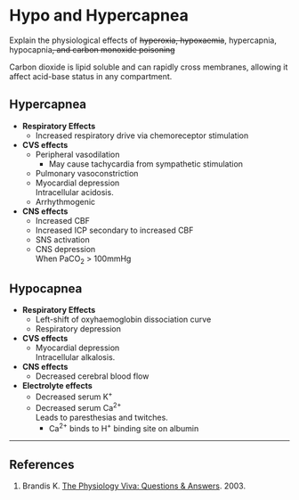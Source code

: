 # Hypo and Hypercapnea

:::CICM
Explain the physiological effects of ~~hyperoxia, hypoxaemia~~, hypercapnia, hypocapnia~~, and carbon monoxide poisoning~~
:::

Carbon dioxide is lipid soluble and can rapidly cross membranes, allowing it affect acid-base status in any compartment.

## Hypercapnea

* **Respiratory Effects**\
    * Increased respiratory drive via chemoreceptor stimulation

* **CVS effects**\
    * Peripheral vasodilation
        * May cause tachycardia from sympathetic stimulation
    * Pulmonary vasoconstriction
    * Myocardial depression\
    Intracellular acidosis.
    * Arrhythmogenic


* **CNS effects**
    * Increased CBF
    * Increased ICP secondary to increased CBF
    * SNS activation
    * CNS depression\
    When PaCO~2~ > 100mmHg

## Hypocapnea

* **Respiratory Effects**
    * Left-shift of oxyhaemoglobin dissociation curve
    * Respiratory depression
* **CVS effects**\
    * Myocardial depression\
    Intracellular alkalosis.
* **CNS effects**\
    * Decreased cerebral blood flow
* **Electrolyte effects**
    * Decreased serum K^+^
    * Decreased serum Ca^2+^\
    Leads to paresthesias and twitches.
        * Ca^2+^ binds to H^+^ binding site on albumin\

---

## References

1. Brandis K. [The Physiology Viva: Questions & Answers](http://www.anaesthesiamcq.com/vivabook.php). 2003.
